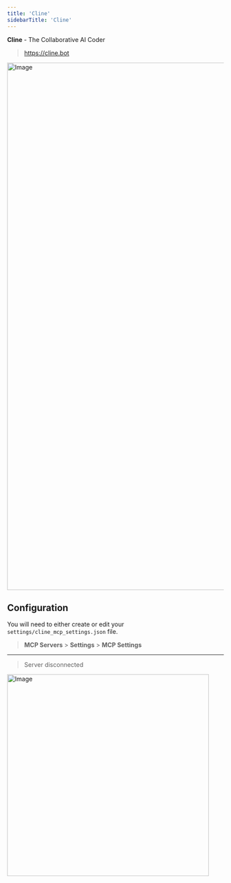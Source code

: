 ```yaml
---
title: 'Cline'
sidebarTitle: 'Cline'
---
```


**Cline** - The Collaborative AI Coder

> https://cline.bot


<img width="1226" alt="Image" src="https://github.com/user-attachments/assets/56f6ccfd-45fb-44fb-9064-0de08c2905d9" />

<Authentication />

## Configuration

<NpmInstall />

You will need to either create or edit your `settings/cline_mcp_settings.json` file.

> **MCP Servers** > **Settings** > **MCP Settings**

<McpServers/>

---

<Troubleshooting />

> Server disconnected

<img width="469" alt="Image" src="https://github.com/user-attachments/assets/ea02ee62-900a-455e-94de-b14a5963d30f" />
